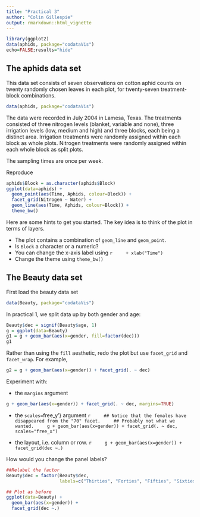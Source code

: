 ```yaml
---
title: "Practical 3"
author: "Colin Gillespie"
output: rmarkdown::html_vignette
---
```

<!--
%\VignetteEngine{knitr::rmarkdown}
%\VignetteIndexEntry{Practical 3}
-->


```r
library(ggplot2)
data(aphids, package="codataVis")
echo=FALSE;results="hide"
```

## The aphids data set

This data set consists of seven observations on cotton aphid counts on twenty
randomly chosen leaves in each plot, for twenty-seven treatment-block
combinations. 
```r
data(aphids, package="codataVis")
```
The data were recorded in July 2004 in Lamesa, Texas. The
treatments consisted of three nitrogen levels (blanket, variable and none),
three irrigation levels (low, medium and high) and three blocks, each being a
distinct area. Irrigation treatments were randomly assigned within each block as
whole plots. Nitrogen treatments were randomly assigned within each whole block
as split plots.

The sampling times are once per week. 

Reproduce

```r
aphids$Block = as.character(aphids$Block)
ggplot(data=aphids) + 
  geom_point(aes(Time, Aphids, colour=Block)) +
  facet_grid(Nitrogen ~ Water) + 
  geom_line(aes(Time, Aphids, colour=Block)) + 
  theme_bw()
```

Here are some hints to get you started. 
The key idea is to think of the plot in terms of layers. 

  * The plot contains a combination of `geom_line` and `geom_point`.
  * Is `Block` a character or a numeric?
  * You can change the x-axis label using 
    ```r
    + xlab("Time")
    ```
  * Change the theme using `theme_bw()`

## The Beauty data set

First load the beauty data set
```r
data(Beauty, package="codataVis")
```

In practical 1, we split data up by both gender and age:

```r
Beauty$dec = signif(Beauty$age, 1)
g = ggplot(data=Beauty)
g1 = g + geom_bar(aes(x=gender, fill=factor(dec)))
g1
```

Rather than using the `fill` aesthetic, redo the plot but use `facet_grid` and `facet_wrap`. For example, 

```r
g2 = g + geom_bar(aes(x=gender)) + facet_grid(. ~ dec)
```

Experiment with:

  * the `margins` argument
```r
g + geom_bar(aes(x=gender)) + facet_grid(. ~ dec, margins=TRUE)
```

  * the `scales=`free_y'} argument 
    ```r
    ## Notice that the females have disappeared from the "70" facet.
    ## Probably not what we wanted.
    g + geom_bar(aes(x=gender)) + facet_grid(. ~ dec, scales="free_x")
    ```

  * the layout, i.e. column or row.
    ```r
    g + geom_bar(aes(x=gender)) + facet_grid(dec ~.)
    ```

How would you change the panel labels?
```r
##Relabel the factor
Beauty$dec = factor(Beauty$dec, 
                    labels=c("Thirties", "Forties", "Fifties", "Sixties", "Seventies"))

## Plot as before
ggplot(data=Beauty) + 
  geom_bar(aes(x=gender)) + 
  facet_grid(dec ~.)
```
